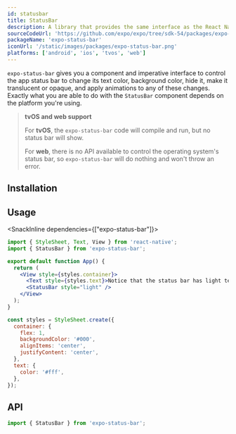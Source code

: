 ```yaml
---
id: statusbar
title: StatusBar
description: A library that provides the same interface as the React Native StatusBar API, but with slightly different defaults to work great in Expo environments.
sourceCodeUrl: 'https://github.com/expo/expo/tree/sdk-54/packages/expo-status-bar'
packageName: 'expo-status-bar'
iconUrl: '/static/images/packages/expo-status-bar.png'
platforms: ['android', 'ios', 'tvos', 'web']
---
```



`expo-status-bar` gives you a component and imperative interface to control the app status bar to change its text color, background color, hide it, make it translucent or opaque, and apply animations to any of these changes. Exactly what you are able to do with the `StatusBar` component depends on the platform you're using.

> **tvOS and web support**
>
> For **tvOS**, the `expo-status-bar` code will compile and run, but no status bar will show.
>
> For **web**, there is no API available to control the operating system's status bar, so `expo-status-bar` will do nothing and won't throw an error.

## Installation

<APIInstallSection />

## Usage

<SnackInline dependencies={["expo-status-bar"]}>

```jsx collapseHeight=310
import { StyleSheet, Text, View } from 'react-native';
import { StatusBar } from 'expo-status-bar';

export default function App() {
  return (
    <View style={styles.container}>
      <Text style={styles.text}>Notice that the status bar has light text!</Text>
      <StatusBar style="light" />
    </View>
  );
}

const styles = StyleSheet.create({
  container: {
    flex: 1,
    backgroundColor: '#000',
    alignItems: 'center',
    justifyContent: 'center',
  },
  text: {
    color: '#fff',
  },
});
```

</SnackInline>

## API

```js
import { StatusBar } from 'expo-status-bar';
```

<APISection packageName="expo-status-bar" apiName="StatusBar" />
